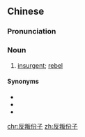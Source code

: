 ==Chinese==
{{zh-forms|type=22}}

===Pronunciation===
{{zh-pron
|m=fǎnpàn fènzi
|c=faan2 bun6 fan6 zi2
|cat=n
}}

===Noun===
{{zh-noun}}

# [[insurgent]]; [[rebel]]

====Synonyms====
* {{zh-l|叛亂者}}
* {{zh-l|起義者}}
* {{zh-l|造反者}}

[[chr:反叛份子]]
[[zh:反叛份子]]
